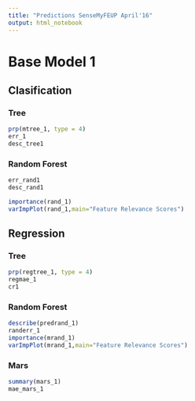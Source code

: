 ```yaml
---
title: "Predictions SenseMyFEUP April'16"
output: html_notebook
---
```


# Base Model  1 

## Clasification 
### Tree 
```r
prp(mtree_1, type = 4)
err_1
desc_tree1
```

### Random Forest

```r
err_rand1
desc_rand1

importance(rand_1)
varImpPlot(rand_1,main="Feature Relevance Scores")
```

## Regression 
### Tree 

```r
prp(regtree_1, type = 4)
regmae_1
cr1
```


### Random Forest 

```r
describe(predrand_1)
randerr_1
importance(mrand_1)
varImpPlot(mrand_1,main="Feature Relevance Scores")
```


### Mars 

```r
summary(mars_1)
mae_mars_1
```

